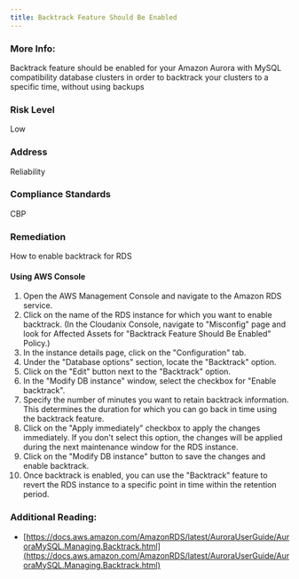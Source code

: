 ```yaml
---
title: Backtrack Feature Should Be Enabled
---
```


### More Info:

Backtrack feature should be enabled for your Amazon Aurora with MySQL compatibility database clusters in order to backtrack your clusters to a specific time, without using backups

### Risk Level

Low

### Address

Reliability

### Compliance Standards

CBP

### Remediation

How to enable backtrack for RDS

#### Using AWS Console

1. Open the AWS Management Console and navigate to the Amazon RDS service.
2. Click on the name of the RDS instance for which you want to enable backtrack.
    (In the Cloudanix Console, navigate to "Misconfig" page and look for Affected Assets for "Backtrack Feature Should Be Enabled" Policy.)
3. In the instance details page, click on the "Configuration" tab.
4. Under the "Database options" section, locate the "Backtrack" option.
5. Click on the "Edit" button next to the "Backtrack" option.
6. In the "Modify DB instance" window, select the checkbox for "Enable backtrack".
7. Specify the number of minutes you want to retain backtrack information. This determines the duration for which you can go back in time using the backtrack feature.
8. Click on the "Apply immediately" checkbox to apply the changes immediately. If you don't select this option, the changes will be applied during the next maintenance window for the RDS instance.
9. Click on the "Modify DB instance" button to save the changes and enable backtrack.
10. Once backtrack is enabled, you can use the "Backtrack" feature to revert the RDS instance to a specific point in time within the retention period.

### Additional Reading:

- [https://docs.aws.amazon.com/AmazonRDS/latest/AuroraUserGuide/AuroraMySQL.Managing.Backtrack.html](https://docs.aws.amazon.com/AmazonRDS/latest/AuroraUserGuide/AuroraMySQL.Managing.Backtrack.html)

